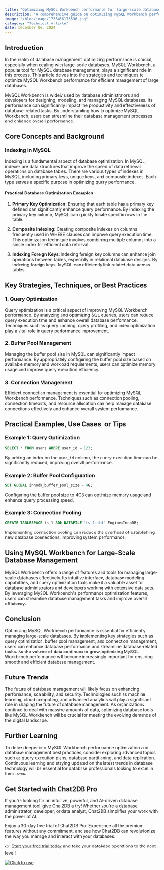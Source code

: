 ```yaml
---
title: "Optimizing MySQL Workbench performance for large-scale database management"
description: "A comprehensive guide on optimizing MySQL Workbench performance for managing large-scale databases efficiently."
image: "/blog/image/1733456173536.jpg"
category: "Technical Article"
date: December 06, 2024
---
```


## Introduction

In the realm of database management, optimizing performance is crucial, especially when dealing with large-scale databases. MySQL Workbench, a popular tool for MySQL database management, plays a significant role in this process. This article delves into the strategies and techniques to optimize MySQL Workbench performance for efficient management of large databases.

MySQL Workbench is widely used by database administrators and developers for designing, modeling, and managing MySQL databases. Its performance can significantly impact the productivity and effectiveness of database-related tasks. By understanding how to optimize MySQL Workbench, users can streamline their database management processes and enhance overall performance.

## Core Concepts and Background

### Indexing in MySQL

Indexing is a fundamental aspect of database optimization. In MySQL, indexes are data structures that improve the speed of data retrieval operations on database tables. There are various types of indexes in MySQL, including primary keys, unique keys, and composite indexes. Each type serves a specific purpose in optimizing query performance.

#### Practical Database Optimization Examples

1. **Primary Key Optimization**: Ensuring that each table has a primary key defined can significantly enhance query performance. By indexing the primary key column, MySQL can quickly locate specific rows in the table.

2. **Composite Indexing**: Creating composite indexes on columns frequently used in WHERE clauses can improve query execution time. This optimization technique involves combining multiple columns into a single index for efficient data retrieval.

3. **Indexing Foreign Keys**: Indexing foreign key columns can enhance join operations between tables, especially in relational database designs. By indexing foreign keys, MySQL can efficiently link related data across tables.

## Key Strategies, Techniques, or Best Practices

### 1. Query Optimization

Query optimization is a critical aspect of improving MySQL Workbench performance. By analyzing and optimizing SQL queries, users can reduce query execution time and enhance overall database performance. Techniques such as query caching, query profiling, and index optimization play a vital role in query performance improvement.

### 2. Buffer Pool Management

Managing the buffer pool size in MySQL can significantly impact performance. By appropriately configuring the buffer pool size based on available memory and workload requirements, users can optimize memory usage and improve query execution efficiency.

### 3. Connection Management

Efficient connection management is essential for optimizing MySQL Workbench performance. Techniques such as connection pooling, connection timeouts, and resource allocation can help manage database connections effectively and enhance overall system performance.

## Practical Examples, Use Cases, or Tips

### Example 1: Query Optimization

```sql
SELECT * FROM users WHERE user_id = 123;
```

By adding an index on the `user_id` column, the query execution time can be significantly reduced, improving overall performance.

### Example 2: Buffer Pool Configuration

```sql
SET GLOBAL innodb_buffer_pool_size = 4G;
```

Configuring the buffer pool size to 4GB can optimize memory usage and enhance query processing speed.

### Example 3: Connection Pooling

```sql
CREATE TABLESPACE ts_1 ADD DATAFILE 'ts_1.ibd' Engine=InnoDB;
```

Implementing connection pooling can reduce the overhead of establishing new database connections, improving system performance.

## Using MySQL Workbench for Large-Scale Database Management

MySQL Workbench offers a range of features and tools for managing large-scale databases effectively. Its intuitive interface, database modeling capabilities, and query optimization tools make it a valuable asset for database administrators and developers working with extensive data sets. By leveraging MySQL Workbench's performance optimization features, users can streamline database management tasks and improve overall efficiency.

## Conclusion

Optimizing MySQL Workbench performance is essential for efficiently managing large-scale databases. By implementing key strategies such as query optimization, buffer pool management, and connection management, users can enhance database performance and streamline database-related tasks. As the volume of data continues to grow, optimizing MySQL Workbench performance will become increasingly important for ensuring smooth and efficient database management.

## Future Trends

The future of database management will likely focus on enhancing performance, scalability, and security. Technologies such as machine learning, cloud computing, and advanced analytics will play a significant role in shaping the future of database management. As organizations continue to deal with massive amounts of data, optimizing database tools like MySQL Workbench will be crucial for meeting the evolving demands of the digital landscape.

## Further Learning

To delve deeper into MySQL Workbench performance optimization and database management best practices, consider exploring advanced topics such as query execution plans, database partitioning, and data replication. Continuous learning and staying updated on the latest trends in database technology will be essential for database professionals looking to excel in their roles.


## Get Started with Chat2DB Pro

If you're looking for an intuitive, powerful, and AI-driven database management tool, give Chat2DB a try! Whether you're a database administrator, developer, or data analyst, Chat2DB simplifies your work with the power of AI.

Enjoy a 30-day free trial of Chat2DB Pro. Experience all the premium features without any commitment, and see how Chat2DB can revolutionize the way you manage and interact with your databases.

👉 [Start your free trial today](https://chat2db.ai/pricing) and take your database operations to the next level!


[![Click to use](/image/blog/bg/chat2db.jpg)](https://chat2db.ai/)
